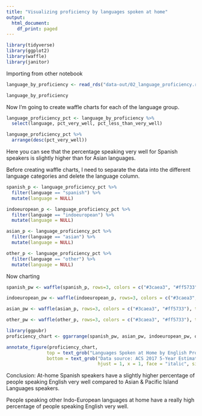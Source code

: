 ```yaml
---
title: "Visualizing proficiency by languages spoken at home"
output:
  html_document:
    df_print: paged
---
```


```r
library(tidyverse)
library(ggplot2)
library(waffle)
library(janitor)
```

Importing from other notebook

```r
language_by_proficiency <- read_rds("data-out/02_language_proficiency.rds")

language_by_proficiency
```

Now I'm going to create waffle charts for each of the language group.

```r
language_proficiency_pct <- language_by_proficiency %>% 
  select(language, pct_very_well, pct_less_than_very_well)

language_proficiency_pct %>% 
  arrange(desc(pct_very_well))
```

Here you can see that the percentage speaking very well for Spanish speakers is slightly higher than for Asian languages.

Before creating waffle charts, I need to separate the data into the different language categories and delete the language column.

```r
spanish_p <- language_proficiency_pct %>% 
  filter(language == "spanish") %>% 
  mutate(language = NULL)

indoeuropean_p <- language_proficiency_pct %>% 
  filter(language == "indoeuropean") %>% 
  mutate(language = NULL)

asian_p <- language_proficiency_pct %>% 
  filter(language == "asian") %>% 
  mutate(language = NULL)

other_p <- language_proficiency_pct %>% 
  filter(language == "other") %>% 
  mutate(language = NULL)
```

Now charting

```r
spanish_pw <- waffle(spanish_p, rows=3, colors = c("#3caea3", "#ff5733"), title = "Spanish") + theme(legend.position = "none")

indoeuropean_pw <- waffle(indoeuropean_p, rows=3, colors = c("#3caea3", "#ff5733"), title = "Other Indo-European Languages") + theme(legend.position = "none")

asian_pw <- waffle(asian_p, rows=3, colors = c("#3caea3", "#ff5733"), title = "Asian & Pacific Island Languages") + theme(legend.position = "none")

other_pw <- waffle(other_p, rows=3, colors = c("#3caea3", "#ff5733"), title = "Other Languages") + theme(legend.position = "none")

library(ggpubr)
proficiency_chart <- ggarrange(spanish_pw, asian_pw, indoeuropean_pw, other_pw, nrow = 5, common.legend = TRUE, legend ="right")

annotate_figure(proficiency_chart,
               top = text_grob("Languages Spoken at Home by English Proficiency", color = "black", face = "bold", size = 20),
               bottom = text_grob("Data source: ACS 2017 5-Year Estimates", color = "black",
                                  hjust = 1, x = 1, face = "italic", size = 10))

```

Conclusion: At-home Spanish speakers have a slightly higher percentage of people speaking English very well compared to Asian & Pacific Island Languages speakers.

People speaking other Indo-European languages at home have a really high percentage of people speaking English very well.
